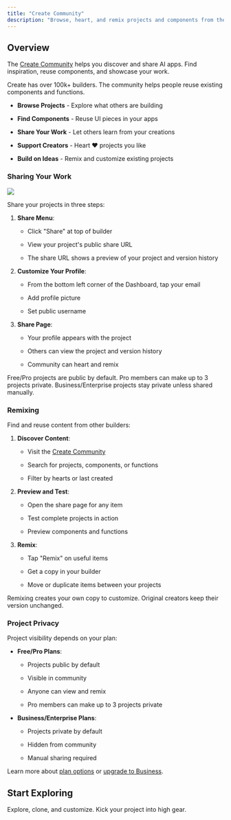 ```yaml
---
title: "Create Community"
description: "Browse, heart, and remix projects and components from the Create community"
---
```


## Overview

The [Create Community](https://www.create.xyz/community) helps you discover and share AI apps. Find inspiration, reuse components, and showcase your work.

Create has over 100k+ builders. The community helps people reuse existing components and functions.

* **Browse Projects** - Explore what others are building

* **Find Components** - Reuse UI pieces in your apps

* **Share Your Work** - Let others learn from your creations

* **Support Creators** - Heart ❤️ projects you like

* **Build on Ideas** - Remix and customize existing projects

### Sharing Your Work

<img src="/images/share.gif" />

Share your projects in three steps:

1. **Share Menu**:

   * Click "Share" at top of builder

   * View your project's public share URL

   * The share URL shows a preview of your project and version history

2. **Customize Your Profile**:

   * From the bottom left corner of the Dashboard, tap your email

   * Add profile picture

   * Set public username

3. **Share Page**:

   * Your profile appears with the project

   * Others can view the project and version history

   * Community can heart and remix

Free/Pro projects are public by default. Pro members can make up to 3 projects private. Business/Enterprise projects stay private unless shared manually.

### Remixing

Find and reuse content from other builders:

1. **Discover Content**:

   * Visit the [Create Community](https://www.create.xyz/community)

   * Search for projects, components, or functions

   * Filter by hearts or last created

2. **Preview and Test**:

   * Open the share page for any item

   * Test complete projects in action

   * Preview components and functions

3. **Remix**:

   * Tap "Remix" on useful items

   * Get a copy in your builder

   * Move or duplicate items between your projects

Remixing creates your own copy to customize. Original creators keep their version unchanged.

### Project Privacy

Project visibility depends on your plan:

* **Free/Pro Plans**:

  * Projects public by default

  * Visible in community

  * Anyone can view and remix

  * Pro members can make up to 3 projects private

* **Business/Enterprise Plans**:

  * Projects private by default

  * Hidden from community

  * Manual sharing required

Learn more about [plan options](https://www.create.xyz/pricing) or [upgrade to Business](https://pay.create.xyz/b/8wM4hl1iBd5P2zu6or).

## Start Exploring

<CardGroup>
  <Card title="Create Community" href="https://www.create.xyz/community" img="/images/community.png">
    Explore, clone, and customize. Kick your project into high gear.
  </Card>
</CardGroup>
